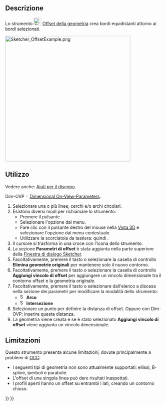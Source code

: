 <languages/>

{{Docnav/it
|[[Sketcher_Scale/it|Trasformazione scala]]
|[[Sketcher_Symmetry/it|Simmetria]]
|[[Sketcher_Workbench/it|Sketcher]]
|IconL=Sketcher_Scale.svg‎
|IconR=Sketcher_Symmetry.svg‎
|IconC=Workbench_Sketcher.svg
}}

{{GuiCommand/it
|Name=Sketcher Offset
|Name/it=Offset
|MenuLocation=Schizzo → Strumenti dello Sketcher → Offset della geometria
|Workbenches=[[Sketcher_Workbench/it|Sketcher]]
|Shortcut={{KEY|Z}} {{KEY|T}}
|Version=1.0
|SeeAlso=
}}

<span id="Description"></span>
==Descrizione==

Lo strumento [[Image:Sketcher_Offset.svg|24px]] [[Sketcher_Offset/it|Offset della geometria]] crea bordi equidistanti attorno ai bordi selezionati.

[[Image:Sketcher_OffsetExample.png‎|400px]]
{{Caption|Bordi equidistanti attorno a una polilinea di costruzione, chiusa (O) e aperta (U)}}

<span id="Usage"></span>
==Utilizzo==

Vedere anche: [[Sketcher_Workbench/it#Drawing_aids|Aiuti per il disegno]].

Dim-OVP = [[Sketcher_Preferences/it#General|Dimensional On-View-Parameters]].

# Selezionare una o più linee, cerchi e/o archi circolari.
# Esistono diversi modi per richiamare lo strumento:
#* Premere il pulsante {{Button|[[Image:Sketcher_Offset.svg|16px]] [[Sketcher_Offset/it|Offset della geometria]]}}.
#* Selezionare l'opzione {{MenuCommand|Schizzo → Strumenti dello Sketcher → [[Image:Sketcher_Offset.svg|16px]] Offset della geometria}} dal menu.
#* Fare clic con il pulsante destro del mouse nella [[3D_view/it|Vista 3D]] e selezionare l'opzione {{MenuCommand|[[Image:Sketcher_Offset.svg|16px]] Offset della geometria}} dal menu contestuale.
#* Utilizzare la scorciatoia da tastiera: {{KEY|Z}} quindi {{KEY|T}}.
# Il cursore si trasforma in una croce con l'icona dello strumento.
# La sezione '''Parametri di offset''' è stata aggiunta nella parte superiore della [[Sketcher_Dialog/it|Finestra di dialogo Sketcher]].
# Facoltativamente, premere il tasto {{KEY|U}} o selezionare la casella di controllo '''Elimina geometrie originali''' per mantenere solo il nuovo contorno.
# Facoltativamente, premere il tasto {{KEY|J}} o selezionare la casella di controllo '''Aggiungi vincolo di offset''' per aggiungere un vincolo dimensionale tra il contorno offset e la geometria originale.
# Facoltativamente, premere il tasto {{KEY|M}} o selezionare dall'elenco a discesa nella sezione dei parametri per modificare la modalità dello strumento:
#* [[Image:Sketcher_OffsetArc.svg|16px]] '''Arco'''
#* [[Image:Sketcher_OffsetIntersection.svg|16px]] '''Intersezione'''
# Selezionare un punto per definire la distanza di offset. Oppure con Dim-OVP: inserire questa distanza.
# La geometria viene creata e se è stato selezionato '''Aggiungi vincolo di offset''' viene aggiunto un vincolo dimensionale.

<span id="Limitations"></span>
==Limitazioni==

Questo strumento presenta alcune limitazioni, dovute principalmente a problemi di [[OpenCASCADE/it|OCC]]:
* I seguenti tipi di geometria non sono attualmente supportati: ellissi, B-spline, iperboli e parabole.
* L'offset di una singola linea può dare risultati inaspettati.
* I profili aperti hanno un offset su entrambi i lati, creando un contorno chiuso.


{{Docnav/it
|[[Sketcher_Scale/it|Trasformazione scala]]
|[[Sketcher_Symmetry/it|Simmetria]]
|[[Sketcher_Workbench/it|Sketcher]]
|IconL=Sketcher_Scale.svg‎
|IconR=Sketcher_Symmetry.svg‎
|IconC=Workbench_Sketcher.svg
}}

{{Sketcher_Tools_navi{{#translation:}}}}
{{Userdocnavi{{#translation:}}}}